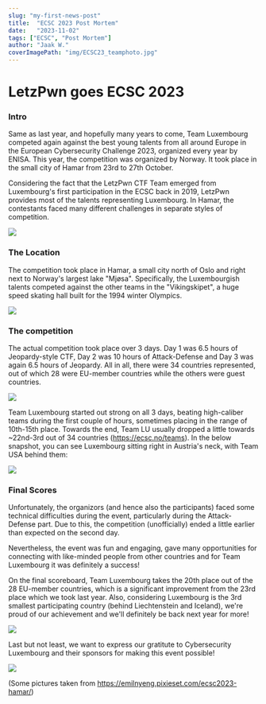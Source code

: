 ```yaml
---
slug: "my-first-news-post"
title:  "ECSC 2023 Post Mortem"
date:   "2023-11-02"
tags: ["ECSC", "Post Mortem"]
author: "Jaak W."
coverImagePath: "img/ECSC23_teamphoto.jpg"
---
```


# LetzPwn goes ECSC 2023

### Intro 
Same as last year, and hopefully many years to come, Team Luxembourg competed again against the best young talents from all around Europe in the European Cybersecurity Challenge 2023, organized every year by ENISA. This year, the competition was organized by Norway. It took place in the small city of Hamar from 23rd to 27th October.

Considering the fact that the LetzPwn CTF Team emerged from Luxembourg's first participation in the ECSC back in 2019, LetzPwn provides most of the talents representing Luxembourg. In Hamar, the contestants faced many different challenges in separate styles of competition.

![](img/ECSC23_teamphoto.jpg)

### The Location
The competition took place in Hamar, a small city north of Oslo and right next to Norway's largest lake "Mjøsa". Specifically, the Luxembourgish talents competed against the other teams in the "Vikingskipet", a huge speed skating hall built for the 1994 winter Olympics.

![](img/ECSC23_Hamar_Vikingskipet.jpeg)

### The competition

The actual competition took place over 3 days. Day 1 was 6.5 hours of Jeopardy-style CTF, Day 2 was 10 hours of Attack-Defense and Day 3 was again 6.5 hours of Jeopardy. All in all, there were 34 countries represented, out of which 28 were EU-member countries while the others were guest countries.

![](img/ECSC23_competition.jpeg)

Team Luxembourg started out strong on all 3 days, beating high-caliber teams during the first couple of hours, sometimes placing in the range of 10th-15th place. Towards the end, Team LU usually dropped a little towards ~22nd-3rd out of 34 countries (https://ecsc.no/teams). In the below snapshot, you can see Luxembourg sitting right in Austria's neck, with Team USA behind them:

![](img/ECSC23_luxBetterThanUS.png)

### Final Scores

Unfortunately, the organizors (and hence also the participants) faced some technical difficulties during the event, particularly during the Attack-Defense part. Due to this, the competition (unofficially) ended a little earlier than expected on the second day.

Nevertheless, the event was fun and engaging, gave many opportunities for connecting with like-minded people from other countries and for Team Luxembourg it was definitely a success!

On the final scoreboard, Team Luxembourg takes the 20th place out of the 28 EU-member countries, which is a significant improvement from the 23rd place which we took last year. Also, considering Luxembourg is the 3rd smallest participating country (behind Liechtenstein and Iceland), we're proud of our achievement and we'll definitely be back next year for more!

![](img/ECSC23_finalScoreboard.png)

Last but not least, we want to express our gratitute to Cybersecurity Luxembourg and their sponsors for making this event possible!

![](img/ECSC23_CSWLGala.png)


(Some pictures taken from https://emilnyeng.pixieset.com/ecsc2023-hamar/)